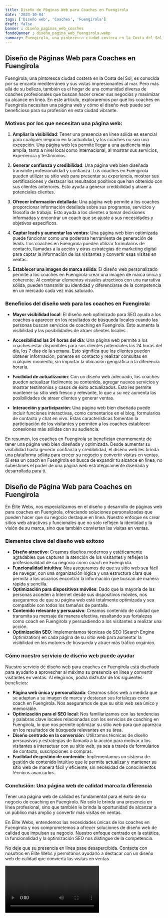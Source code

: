 ```yaml
---
title: Diseño de Páginas Web para Coaches en Fuengirola
date: '2023-10-04'
tags: ['Diseño web', 'Coaches', 'Fuengirola']
draft: false
banner : diseño_paginas_web_coaches
fondoBanner : diseño_pagina_web_fuengirola.webp
summary: Fuengirola, una pintoresca ciudad costera en la Costa del Sol, es conocida por su encanto mediterráneo y sus vistas impresionantes al mar. Pero más allá de su belleza, también es el hogar de una comunidad diversa de coaches profesionales que buscan hacer crecer sus negocios y maximizar su alcance en línea. En este artículo, exploraremos por qué los coaches en Fuengirola necesitan una página web y cómo el diseño web puede ser beneficioso para su profesión en esta ciudad vibrante.
---
```


## Diseño de Páginas Web para Coaches en Fuengirola

Fuengirola, una pintoresca ciudad costera en la Costa del Sol, es conocida por su encanto mediterráneo y sus vistas impresionantes al mar. Pero más allá de su belleza, también es el hogar de una comunidad diversa de coaches profesionales que buscan hacer crecer sus negocios y maximizar su alcance en línea. En este artículo, exploraremos por qué los coaches en Fuengirola necesitan una página web y cómo el diseño web puede ser beneficioso para su profesión en esta ciudad vibrante.

### Motivos por los que necesitan una página web:

1. **Ampliar la visibilidad**: Tener una presencia en línea sólida es esencial para cualquier negocio en la actualidad, y los coaches no son una excepción. Una página web les permite llegar a una audiencia más amplia, tanto a nivel local como internacional, al mostrar sus servicios, experiencia y testimonios.

2. **Generar confianza y credibilidad**: Una página web bien diseñada transmite profesionalidad y confianza. Los coaches en Fuengirola pueden utilizar su sitio web para presentar su experiencia, mostrar sus certificaciones y destacar los resultados positivos que han obtenido con sus clientes anteriores. Esto ayuda a generar credibilidad y atraer a potenciales clientes.

3. **Ofrecer información detallada**: Una página web permite a los coaches proporcionar información detallada sobre sus programas, servicios y filosofía de trabajo. Esto ayuda a los clientes a tomar decisiones informadas y encontrar un coach que se ajuste a sus necesidades y objetivos específicos.

4. **Captar leads y aumentar las ventas**: Una página web bien optimizada puede funcionar como una poderosa herramienta de generación de leads. Los coaches en Fuengirola pueden utilizar formularios de contacto, llamadas a la acción y otras estrategias de marketing digital para captar la información de los visitantes y convertir esas visitas en ventas.

5. **Establecer una imagen de marca sólida**: El diseño web personalizado permite a los coaches en Fuengirola crear una imagen de marca única y coherente. Al combinar elementos visuales atractivos con una narrativa sólida, pueden transmitir su identidad y diferenciarse de la competencia en un mercado cada vez más saturado.

### Beneficios del diseño web para los coaches en Fuengirola:

- **Mayor visibilidad local**: El diseño web optimizado para SEO ayuda a los coaches a aparecer en los resultados de búsqueda locales cuando las personas buscan servicios de coaching en Fuengirola. Esto aumenta la visibilidad y las posibilidades de atraer clientes locales.

- **Accesibilidad las 24 horas del día**: Una página web permite a los coaches estar disponibles para sus clientes potenciales las 24 horas del día, los 7 días de la semana. Esto significa que los clientes pueden obtener información, ponerse en contacto y realizar consultas en cualquier momento, sin importar la ubicación geográfica o la diferencia horaria.

- **Facilidad de actualización**: Con un diseño web adecuado, los coaches pueden actualizar fácilmente su contenido, agregar nuevos servicios y mostrar testimonios y casos de éxito actualizados. Esto les permite mantener su sitio web fresco y relevante, lo que a su vez aumenta las posibilidades de atraer clientes y generar ventas.

- **Interacción y participación**: Una página web bien diseñada puede incluir funciones interactivas, como comentarios en el blog, formularios de contacto y chat en vivo. Estas características fomentan la participación de los visitantes y permiten a los coaches establecer conexiones más sólidas con su audiencia.

En resumen, los coaches en Fuengirola se benefician enormemente de tener una página web bien diseñada y optimizada. Desde aumentar su visibilidad hasta generar confianza y credibilidad, el diseño web les brinda una plataforma sólida para crecer su negocio y convertir visitas en ventas. Si eres un coach en Fuengirola en busca de expandir tu alcance en línea, no subestimes el poder de una página web estratégicamente diseñada y desarrollada para ti.

<GifSeo />

<Cta />

## Diseño de Página Web para Coaches en Fuengirola

En Élite Webs, nos especializamos en el diseño y desarrollo de páginas web para coaches en Fuengirola, ofreciendo soluciones personalizadas que pueden hacer que su negocio destaque en línea. Nuestro enfoque es crear sitios web atractivos y funcionales que no solo reflejen la identidad y la visión de su marca, sino que también conviertan las visitas en ventas.

### Elementos clave del diseño web exitoso

- **Diseño atractivo**: Creamos diseños modernos y estéticamente agradables que capturen la atención de los visitantes y reflejen la profesionalidad de su negocio como coach en Fuengirola.
- **Funcionalidad intuitiva**: Nos aseguramos de que su sitio web sea fácil de navegar, con una organización lógica y una estructura clara que permita a los usuarios encontrar la información que buscan de manera rápida y sencilla.
- **Optimización para dispositivos móviles**: Dado que la mayoría de las personas acceden a Internet desde sus dispositivos móviles, nos aseguramos de que su página web esté totalmente optimizada y sea compatible con todos los tamaños de pantalla.
- **Contenido relevante y persuasivo**: Creamos contenido de calidad que transmita su mensaje de manera efectiva, resaltando sus fortalezas como coach en Fuengirola y persuadiendo a los visitantes a realizar una acción.
- **Optimización SEO**: Implementamos técnicas de SEO (Search Engine Optimization) en cada página de su sitio web para aumentar la visibilidad en los motores de búsqueda y atraer más tráfico orgánico.

### Cómo nuestro servicio de diseño web puede ayudar

Nuestro servicio de diseño web para coaches en Fuengirola está diseñado para ayudarlo a aprovechar al máximo su presencia en línea y convertir visitantes en ventas. Al elegirnos, podrá disfrutar de los siguientes beneficios:

- **Página web única y personalizada**: Creamos sitios web a medida que se adaptan a su imagen de marca y destacan sus fortalezas como coach en Fuengirola. Nos aseguramos de que su sitio web sea único y memorable.
- **Optimización para el SEO local**: Nos familiarizamos con las tendencias y palabras clave locales relacionadas con los servicios de coaching en Fuengirola, lo que nos permite optimizar su sitio web para que aparezca en los resultados de búsqueda relevantes en su área.
- **Diseño centrado en la conversión**: Utilizamos técnicas de diseño persuasivas y estrategias de llamada a la acción para motivar a los visitantes a interactuar con su sitio web, ya sea a través de formularios de contacto, suscripciones o compras.
- **Facilidad de gestión de contenido**: Implementamos un sistema de gestión de contenido intuitivo que le permite actualizar y mantener su sitio web de manera fácil y eficiente, sin necesidad de conocimientos técnicos avanzados.

### Conclusión: Una página web de calidad marca la diferencia

Tener una página web de calidad es fundamental para el éxito de su negocio de coaching en Fuengirola. No solo le brinda una presencia en línea profesional, sino que también le brinda la oportunidad de alcanzar a un público más amplio y convertir más visitas en ventas.

En Élite Webs, entendemos las necesidades únicas de los coaches en Fuengirola y nos comprometemos a ofrecer soluciones de diseño web de calidad que impulsen su negocio. Nuestro enfoque centrado en la estética, la funcionalidad y la optimización SEO nos distingue de la competencia.

No deje que su presencia en línea pase desapercibida. Contacte con nosotros en Élite Webs y permítanos ayudarlo a destacar con un diseño web de calidad que convierta las visitas en ventas.

<Video />

<CtaBot job='Coaches' city='Fuengirola'/>

<Gmaps query='Fuengirola+españa+maps' />